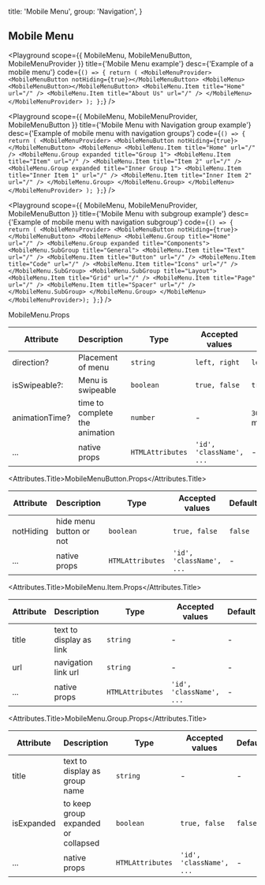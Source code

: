 
  title: 'Mobile Menu',
  group: 'Navigation',
}

## Mobile Menu

<Playground
  scope={{ MobileMenu, MobileMenuButton, MobileMenuProvider }}
  title={'Mobile Menu example'}
  desc={'Example of a mobile menu'}
  code={`
  () => {
     return (
    <MobileMenuProvider>
      <MobileMenuButton notHiding={true}></MobileMenuButton>
      <MobileMenu>
        <MobileMenuButton></MobileMenuButton>
        <MobileMenu.Item title="Home" url="/" />
        <MobileMenu.Item title="About Us" url="/" />
      </MobileMenu>
    </MobileMenuProvider>
    );
  };
  `}
/>

<Playground
  scope={{ MobileMenu, MobileMenuProvider, MobileMenuButton }}
  title={'Mobile Menu with Navigation group example'}
  desc={'Example of mobile menu with navigation groups'}
  code={`
    () => {
     return (
        <MobileMenuProvider>
          <MobileMenuButton notHiding={true}></MobileMenuButton>
            <MobileMenu>
              <MobileMenu.Item title="Home" url="/" />
              <MobileMenu.Group expanded title="Group 1">
                <MobileMenu.Item title="Item" url="/" />
                <MobileMenu.Item title="Item 2" url="/" />
                <MobileMenu.Group expanded title="Inner Group 1">
                  <MobileMenu.Item title="Inner Item 1" url="/" />
                  <MobileMenu.Item title="Inner Item 2" url="/" />
                </MobileMenu.Group>
              </MobileMenu.Group>
          </MobileMenu>
        </MobileMenuProvider>
   );
    };
  `}
/>

<Playground
  scope={{ MobileMenu, MobileMenuProvider, MobileMenuButton }}
  title={'Mobile Menu with subgroup example'}
  desc={'Example of mobile menu with navigation subgroup'}
  code={`
    () => {
     return (
     <MobileMenuProvider>
        <MobileMenuButton notHiding={true}></MobileMenuButton>
        <MobileMenu>
          <MobileMenu.Group title="Home" url="/" />
          <MobileMenu.Group expanded title="Components">
            <MobileMenu.SubGroup title="General">
              <MobileMenu.Item title="Text" url="/" />
              <MobileMenu.Item title="Button" url="/" />
              <MobileMenu.Item title="Code" url="/" />
              <MobileMenu.Item title="Icons" url="/" />
            </MobileMenu.SubGroup>
            <MobileMenu.SubGroup title="Layout">
              <MobileMenu.Item title="Grid" url="/" />
              <MobileMenu.Item title="Page" url="/" />
              <MobileMenu.Item title="Spacer" url="/" />
            </MobileMenu.SubGroup>
          </MobileMenu.Group>
      </MobileMenu>
     </MobileMenuProvider>);
    };
  `}
/>

<Attributes edit="/pages/components/mobile-menu.mdx">
<Attributes.Title>MobileMenu.Props</Attributes.Title>

| Attribute      | Description                    | Type             | Accepted values          | Default                 |
| -------------- | ------------------------------ | ---------------- | ------------------------ | ----------------------- |
| direction?     | Placement of menu              | `string`         | `left, right`            | `left`                  |
| isSwipeable?:  | Menu is swipeable              | `boolean`        | `true, false`            | `true`                  |
| animationTime? | time to complete the animation | `number`         | -                        | `300` (in milliseconds) |
| ...            | native props                   | `HTMLAttributes` | `'id', 'className', ...` | -                       |

<Attributes.Title>MobileMenuButton.Props</Attributes.Title>

| Attribute | Description             | Type             | Accepted values          | Default |
| --------- | ----------------------- | ---------------- | ------------------------ | ------- |
| notHiding | hide menu button or not | `boolean`        | `true, false`            | `false` |
| ...       | native props            | `HTMLAttributes` | `'id', 'className', ...` | -       |

<Attributes.Title>MobileMenu.Item.Props</Attributes.Title>

| Attribute | Description             | Type             | Accepted values          | Default |
| --------- | ----------------------- | ---------------- | ------------------------ | ------- |
| title     | text to display as link | `string`         | -                        | -       |
| url       | navigation link url     | `string`         | -                        | -       |
| ...       | native props            | `HTMLAttributes` | `'id', 'className', ...` | -       |

<Attributes.Title>MobileMenu.Group.Props</Attributes.Title>

| Attribute  | Description                         | Type             | Accepted values          | Default |
| ---------- | ----------------------------------- | ---------------- | ------------------------ | ------- |
| title      | text to display as group name       | `string`         | -                        | -       |
| isExpanded | to keep group expanded or collapsed | `boolean`        | `true, false`            | `false` |
| ...        | native props                        | `HTMLAttributes` | `'id', 'className', ...` | -       |

</Attributes>
